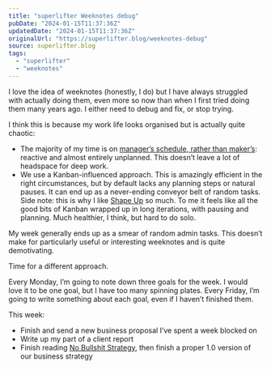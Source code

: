 ```yaml
---
title: "superlifter Weeknotes debug"
pubDate: "2024-01-15T11:37:36Z"
updatedDate: "2024-01-15T11:37:36Z"
originalUrl: "https://superlifter.blog/weeknotes-debug"
source: superlifter.blog
tags:
  - "superlifter"
  - "weeknotes"
---
```


I love the idea of weeknotes (honestly, I do) but I have always struggled with actually doing them, even more so now than when I first tried doing them many years ago. I either need to debug and fix, or stop trying.

I think this is because my work life looks organised but is actually quite chaotic:

- The majority of my time is on [manager’s schedule, rather than maker’s](http://www.paulgraham.com/makersschedule.html): reactive and almost entirely unplanned. This doesn’t leave a lot of headspace for deep work.
- We use a Kanban-influenced approach. This is amazingly efficient in the right circumstances, but by default lacks any planning steps or natural pauses. It can end up as a never-ending conveyor belt of random tasks. Side note: this is why I like [Shape Up](https://basecamp.com/shapeup) so much. To me it feels like all the good bits of Kanban wrapped up in long iterations, with pausing and planning. Much healthier, I think, but hard to do solo.

My week generally ends up as a smear of random admin tasks. This doesn’t make for particularly useful or interesting weeknotes and is quite demotivating.

Time for a different approach.

Every Monday, I’m going to note down three goals for the week. I would love it to be one goal, but I have too many spinning plates. Every Friday, I’m going to write something about each goal, even if I haven’t finished them.

This week:

- Finish and send a new business proposal I’ve spent a week blocked on
- Write up my part of a client report
- Finish reading [No Bullshit Strategy](https://basicarts.org/book/), then finish a proper 1.0 version of our business strategy
